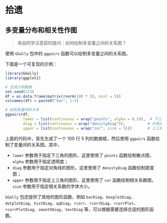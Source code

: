 # 拾遗


## 多变量分布和相关性作图

> 来自同学汪意茹的提问：如何绘制多变量之间的关系图？

使用 `GGally` 包中的 `ggpairs` 函数可以绘制多变量之间的关系图。

下面是一个可复现的示例：

```r
library(GGally)
library(ggplot2)

# 生成示例数据
set.seed(123)
df = as.data.frame(matrix(rnorm(100 * 5), ncol = 5))
colnames(df) = paste0("Var", 1:5)

# 绘制变量间的关系
ggpairs(df, 
        lower = list(continuous = wrap("points", alpha = 0.5)),  # 下三角：散点图
        diag = list(continuous = wrap("densityDiag")),          # 对角线：密度图
        upper = list(continuous = wrap("cor", size = 5)))       # 上三角：相关系数
```

上面的代码中，首先生成了一个 100 行 5 列的数据框，然后使用 `ggpairs` 函数绘制了变量间的关系图。其中，

- `lower` 参数用于指定下三角的图形，这里使用了 `points` 函数绘制散点图，`alpha` 参数用于指定透明度；
- `diag` 参数用于指定对角线的图形，这里使用了 `densityDiag` 函数绘制密度图；
- `upper` 参数用于指定上三角的图形，这里使用了 `cor` 函数绘制相关系数图，`size` 参数用于指定相关系数的字体大小。

`GGally` 包还提供了其他的图形函数，例如 `barDiag`、`boxplotDiag`、`dotplotDiag`、`histDiag`、`qqDiag`、`rcorr`、`rcorrDiag`、`rcorrPlot`、`rcorrPlotDiag`、`smoothDiag`、`textDiag` 等，可以根据需要选择合适的图形函数。
